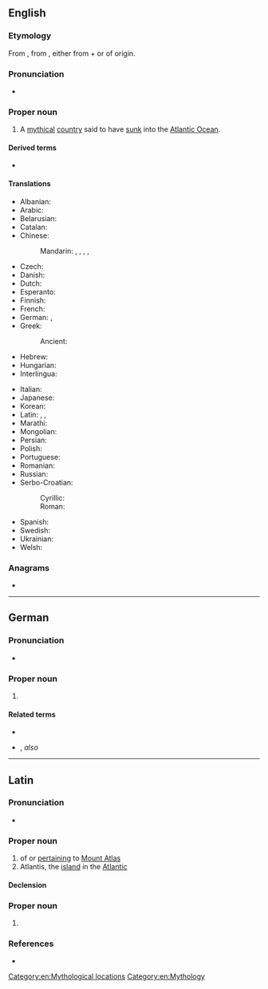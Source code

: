 ==English==
{{wikipedia}}

===Etymology===
{{root|en|ine-pro|*telh₂- (bear)}}
From {{bor|en|grc|Ἀτλαντίς}}, from {{m|grc|Ἄτλας|t=Atlas}}, either from {{m|grc|ἁ-|pos=copulative prefix}} + {{der|en|ine-pro|*telh₂-||bear, undergo, endure}} or of {{der|en|pregrc|-}} origin.

===Pronunciation===
* {{IPA|en|/ətˈlæntəs/}}

===Proper noun===
{{en-proper noun}}

# A [[mythical]] [[country]] said to have [[sink|sunk]] into the [[Atlantic Ocean]].

====Derived terms====
* {{l|en|Atlantean}}

====Translations====
{{trans-top|mythical country said to have sunk into the ocean}}
* Albanian: {{t|sq|Atlantida}}
* Arabic: {{t|ar|أَطْلَانْطِس|f}}
* Belarusian: {{t|be|Атланты́да|f|sc=Cyrl}}
* Catalan: {{t|ca|Atlàntida|f}}
* Chinese:
*: Mandarin: {{t+|cmn|阿特蘭蒂斯|sc=Hani}}, {{t+|cmn|阿特兰蒂斯|tr=Ātèlándìsī|sc=Hani}}, {{t|cmn|亞特蘭蒂斯}}, {{t|cmn|亚特兰蒂斯|tr=Yàtèlándìsī}}, {{t+|cmn|大西國|tr=Dàxīguó}}
* Czech: {{t+|cs|Atlantida|f}}
* Danish: {{t|da|Atlantis}}
* Dutch: {{t+|nl|Atlantis}}
* Esperanto: {{t|eo|Atlantido}}
* Finnish: {{t+|fi|Atlantis}}
* French: {{t+|fr|Atlantide|f}}
* German: {{t+|de|Atlantis|n}}, {{t+|de|Atlantis|f}}
* Greek: {{t+|el|Ατλαντίδα|f}}
*: Ancient: {{t|grc|Ἀτλαντίς|f}}
* Hebrew: {{t|he|אטלנטיס|tr=atlantis|sc=Hebr}}
* Hungarian: {{t|hu|Atlantisz}}
* Interlingua: {{t|ia|Atlantida}}
{{trans-mid}}
* Italian: {{t+|it|Atlantide}}
* Japanese: {{t|ja|アトランティス|tr=Atorantisu|sc=Jpan}}
* Korean: {{t|ko|^아틀란티스}}
* Latin: {{t|la|Atlantis insula|f}}, {{t|la|atlantis insula|f}}, {{t|la|atlantis|f}}
* Marathi: {{t|mr|अट्लॅन्टिस|m}}
* Mongolian: {{t|mn|Атлантис|sc=Cyrl}}
* Persian: {{t+|fa|آتلانتیس|tr=âtlântis|sc=fa-Arab}}
* Polish: {{t+|pl|Atlantyda|f}}
* Portuguese: {{t|pt|Atlântida|f}}
* Romanian: {{t|ro|Atlantida|f}}
* Russian: {{t+|ru|Атланти́да|f}}
* Serbo-Croatian:
*: Cyrillic: {{t|sh|Атланти́да|f}}
*: Roman: {{t+|sh|Atlantída|f}}
* Spanish: {{t|es|Atlántida|f}}
* Swedish: {{t|sv|Atlantis|n}}
* Ukrainian: {{t|uk|Атланти́да|f|sc=Cyrl}}
* Welsh: {{t|cy|Atlantis|f}}
{{trans-bottom}}

===Anagrams===
* {{anagrams|en|a=aailnstt|antisalt|atlastin|natalist}}

[[Category:en:Mythological locations]]
[[Category:en:Mythology]]

----

==German==

===Pronunciation===
* {{audio|de|De-Atlantis.ogg|Audio}}

===Proper noun===
{{head|de|proper noun|g=n|g2=f|plural|Atlantis}}

# {{l|en|Atlantis}}

====Related terms====
* {{l|de|atlantisch}}
* {{l|de|Atlanter|g=m}}, ''also'' {{l|de|Atlantier|g=m}}

----

==Latin==

===Pronunciation===
* {{la-IPA|Ātlantis}}

===Proper noun===
{{la-proper noun|Ātlantis/Ātlantid<3.both>|g=f}}

# of or [[pertain|pertaining]] to [[w:Mount Atlas|Mount Atlas]]
# Atlantis, the [[island]] in the [[Atlantic]]

====Declension====
{{la-ndecl|Ātlantis/Ātlantid<3.both>}}

===Proper noun===
{{la-proper noun-form|Ātlantis}}

# {{inflection of|la|Ātlās||gen|s}}

===References===
* {{R:L&S}}